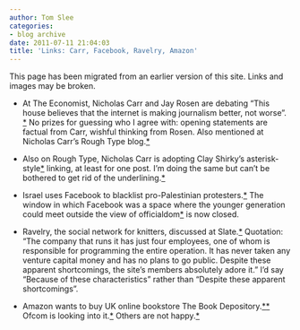 ```yaml
---
author: Tom Slee
categories:
- blog archive
date: 2011-07-11 21:04:03
title: 'Links: Carr, Facebook, Ravelry, Amazon'
---
```


::: {.callout-note}

This page has been migrated from an earlier version of this site. 
Links and images may be broken.

:::



				



  * At The Economist, Nicholas Carr and Jay Rosen are debating "This house believes that the internet is making journalism better, not worse". [*](http://www.economist.com/debate/days/view/720) No prizes for guessing who I agree with: opening statements are factual from Carr, wishful thinking from Rosen. Also mentioned at Nicholas Carr's Rough Type blog.[*](http://www.roughtype.com/archives/2011/07/news_to_me.php)


  * Also on Rough Type, Nicholas Carr is adopting Clay Shirky's asterisk-style[*](http://www.shirky.com/weblog/2011/07/we-need-the-new-news-environment-to-be-chaotic/) linking, at least for one post. I'm doing the same but can't be bothered to get rid of the underlining.[*](http://www.roughtype.com/archives/2011/07/semidelinkifica_1.php)


  * Israel uses Facebook to blacklist pro-Palestinian protesters.[*](http://hosted2.ap.org/APDEFAULT/cae69a7523db45408eeb2b3a98c0c9c5/Article_2011-07-08-ML-Israel-Palestinians/id-32d53b9426a44dcab567eff701ed43fc) The window in which Facebook was a space where the younger generation could meet outside the view of officialdom[*](http://whimsley.typepad.com/whimsley/2011/02/more-egypt-more-facebook.html) is now closed.


  * Ravelry, the social network for knitters, discussed at Slate.[*](http://www.slate.com/id/2298584) Quotation: "The company that runs it has just four employees, one of whom is responsible for programming the entire operation. It has never taken any venture capital money and has no plans to go public. Despite these apparent shortcomings, the site's members absolutely adore it." I'd say "Because of these characteristics" rather than "Despite these apparent shortcomings".


  * Amazon wants to buy UK online bookstore The Book Depository.[*](http://www.guardian.co.uk/commentisfree/2011/jul/09/amazon-book-depository-takeover)[*](http://futurebook.net/content/amazon-washes-away-book-depository) Ofcom is looking into it.[*](http://www.oft.gov.uk/OFTwork/mergers/Mergers_Cases/2011/805523) Others are not happy.[*](http://karenknowsbest.com/2011/07/04/amazon-to-buy-the-book-depository-oh-for-fcks-sake/)


		
